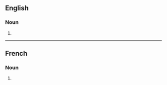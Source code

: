 ==English==

===Noun===
{{head|en|noun form}}

# {{plural of|en|redistribution}}

----

==French==

===Noun===
{{head|fr|noun form|g=f}}

# {{plural of|fr|redistribution}}